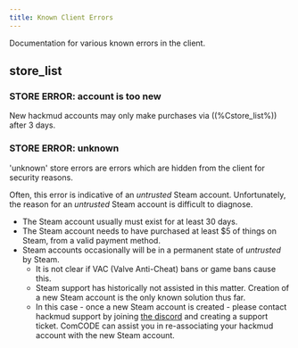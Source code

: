 ```yaml
---
title: Known Client Errors
---
```


Documentation for various known errors in the client.

## store_list

### STORE ERROR: account is too new

New hackmud accounts may only make purchases via ((%Cstore_list%)) after 3 days.

### STORE ERROR: unknown

'unknown' store errors are errors which are hidden from the client for security reasons.

Often, this error is indicative of an _untrusted_ Steam account. Unfortunately, the reason for an _untrusted_ Steam account is difficult to diagnose.

- The Steam account usually must exist for at least 30 days.
- The Steam account needs to have purchased at least $5 of things on Steam, from a valid payment method.
- Steam accounts occasionally will be in a permanent state of _untrusted_ by Steam.
  - It is not clear if VAC (Valve Anti-Cheat) bans or game bans cause this.
  - Steam support has historically not assisted in this matter. Creation of a new Steam account is the only known solution thus far.
  - In this case - once a new Steam account is created - please contact hackmud support by joining [the discord](https://discord.gg/QRTXHaz) and creating a support ticket. ComCODE can assist you in re-associating your hackmud account with the new Steam account.
